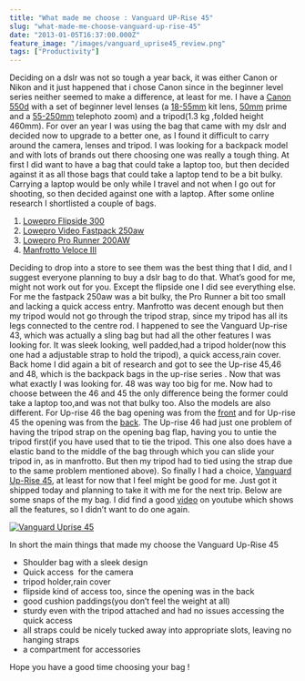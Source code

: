 ```yaml
---
title: "What made me choose : Vanguard UP-Rise 45"
slug: "what-made-me-choose-vanguard-up-rise-45"
date: "2013-01-05T16:37:00.000Z"
feature_image: "/images/vanguard_uprise45_review.png"
tags: ["Productivity"]
---
```


Deciding on a dslr was not so tough a year back, it was either Canon or Nikon and it just happened that i chose Canon since in the beginner level series neither seemed to make a difference, at least for me. I have a [Canon 550d](http://www.amazon.co.uk/Canon-550D-Digital-Camera-Body/dp/B0037KM0EY) with a set of beginner level lenses (a [18-55mm](http://www.amazon.com/Canon-EF-S-18-55mm-3-5-5-6-II/dp/B000V5K3FG/ref=sr_1_1?s=electronics&ie=UTF8&qid=1357390070&sr=1-1&keywords=canon+18-55) kit lens, [50mm](http://www.amazon.com/Canon-50mm-1-8-Camera-Lens/dp/B00007E7JU/ref=sr_1_1?s=electronics&ie=UTF8&qid=1357390018&sr=1-1&keywords=canon+50mm+1.8) prime and a [55-250mm](http://www.amazon.com/Canon-55-250mm-4-0-5-6-Telephoto-Digital/dp/B0011NVMO8) telephoto zoom) and a tripod(1.3 kg ,folded height 460mm). For over an year I was using the bag that came with my dslr and decided now to upgrade to a better one, as I found it difficult to carry around the camera, lenses and tripod. I was looking for a backpack model and with lots of brands out there choosing one was really a tough thing. At first I did want to have a bag that could take a laptop too, but then decided against it as all those bags that could take a laptop tend to be a bit bulky. Carrying a laptop would be only while I travel and not when I go out for shooting, so then decided against one with a laptop. After some online research I shortlisted a couple of bags.

1.  [Lowepro Flipside 300](http://products.lowepro.com/product/flipside-300,2083.htm)
2.  [Lowepro Video Fastpack 250aw](http://products.lowepro.com/product/DSLR-Video%20Fastpack%20250%20AW,2282.htm)
3.  [Lowepro Pro Runner 200AW](http://products.lowepro.com/product/Pro-Runner-200-AW,2181,14.htm)
4.  [Manfrotto Veloce III](https://www.bhphotovideo.com/c/product/999769-REG/manfrotto_mb_sb390_3bb_veloce_iii_backpack_black.html)

Deciding to drop into a store to see them was the best thing that I did, and I suggest everyone planning to buy a dslr bag to do that. What’s good for me, might not work out for you. Except the flipside one I did see everything else. For me the fastpack 250aw was a bit bulky, the Pro Runner a bit too small and lacking a quick access entry. Manfrotto was decent enough but then my tripod would not go through the tripod strap, since my tripod has all its legs connected to the centre rod. I happened to see the Vanguard Up-rise 43, which was actually a sling bag but had all the other features I was looking for. It was sleek looking, well padded,had a tripod holder(now this one had a adjustable strap to hold the tripod), a quick access,rain cover. Back home I did again a bit of research and got to see the Up-rise 45,46 and 48, which is the backpack bags in the up-rise series . Now that was what exactly I was looking for. 48 was way too big for me. Now had to choose between the 46 and 45 the only difference being the former could take a laptop too,and was not that bulky too. Also the models are also different. For Up-rise 46 the bag opening was from the [front](http://www.premier-ink.co.uk/images/images_big/vg_uprise46_1.jpg) and for Up-rise 45 the opening was from the [back](http://img2.blogs.yahoo.co.jp/ybi/1/7a/03/shira_gon/folder/1199363/img_1199363_32950708_2?1268142426). The Up-rise 46 had just one problem of having the tripod strap on the opening bag flap, having you to untie the tripod first(if you have used that to tie the tripod. This one also does have a elastic band to the middle of the bag through which you can slide your tripod in, as in manfrotto. But then my tripod had to tied using the strap due to the same problem mentioned above). So finally I had a choice, [Vanguard Up-Rise 45](http://www.vanguardworld.com/index.php/en/pv/products/detail-1-1-4-33.html), at least for now that I feel might be good for me. Just got it shipped today and planning to take it with me for the next trip. Below are some snaps of the my bag. I did find a good [video](http://www.youtube.com/watch?v=_A4GN5lJhQY) on youtube which shows all the features, so I didn’t want to do one again.

[![Vanguard Uprise 45](/images/vanguard_uprise45_review.png)](https://skydrive.live.com/redir.aspx?cid=d5a8034107adc30c&page=play&resid=D5A8034107ADC30C!3950&parid=D5A8034107ADC30C!3949&type=1&Bsrc=Photomail&Bpub=SDX.Photos&authkey=!ABkuQXjWWoHjsww)

In short the main things that made my choose the Vanguard Up-Rise 45

*   Shoulder bag with a sleek design
*   Quick access  for the camera
*   tripod holder,rain cover
*   flipside kind of access too, since the opening was in the back
*   good cushion paddings(you don’t feel the weight at all)
*   sturdy even with the tripod attached and had no issues accessing the quick access
*   all straps could be nicely tucked away into appropriate slots, leaving no hanging straps
*   a compartment for accessories

Hope you have a good time choosing your bag !